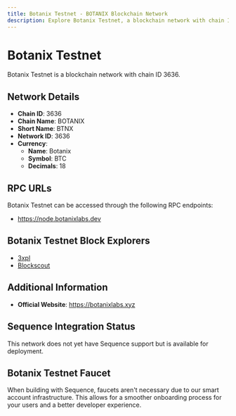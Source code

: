 ```yaml
--- 
title: Botanix Testnet - BOTANIX Blockchain Network
description: Explore Botanix Testnet, a blockchain network with chain ID 3636. Learn about its native currency, Botanix, and how to interact with the network.
---
```


# Botanix Testnet

Botanix Testnet is a blockchain network with chain ID 3636.

## Network Details

- **Chain ID**: 3636
- **Chain Name**: BOTANIX
- **Short Name**: BTNX
- **Network ID**: 3636
- **Currency**: 
  - **Name**: Botanix
  - **Symbol**: BTC
  - **Decimals**: 18

## RPC URLs

Botanix Testnet can be accessed through the following RPC endpoints:

- https://node.botanixlabs.dev

## Botanix Testnet Block Explorers

- [3xpl](https://3xpl.com/botanix)
- [Blockscout](https://blockscout.botanixlabs.dev)

## Additional Information

- **Official Website**: https://botanixlabs.xyz

## Sequence Integration Status

This network does not yet have Sequence support but is available for deployment.

## Botanix Testnet Faucet

When building with Sequence, faucets aren't necessary due to our smart account infrastructure. This allows for a smoother onboarding process for your users and a better developer experience.
